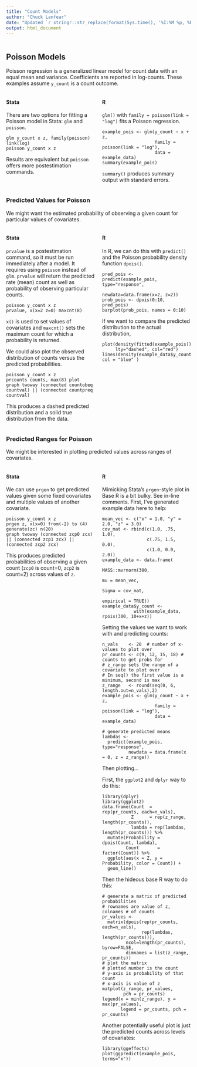 ```yaml
---
title: "Count Models"
author: "Chuck Lanfear"
date: "Updated `r stringr::str_replace(format(Sys.time(), '%I:%M %p, %B %d, %Y'), '^0','')`"
output: html_document
---
```


<style>
.column-left{
  float: left;
  width: 48%;
  text-align: left;
}
.column-right{
  float: right;
  width: 48%;
  text-align: left;
}
.column-center{
  float: right;
  width: 100%;
  text-align: left;
}
</style>

<div class="column-center">
## Poisson Models

Poisson regression is a generalized linear model for count data with an equal mean and variance. Coefficients are reported in log-counts. These examples assume `y_count` is a count outcome.
</div>

<div class="column-left">
#### Stata

There are two options for fitting a Poisson model in Stata: `glm` and `poisson`.

```
glm y_count x z, family(poisson) link(log)
poisson y_count x z
```
Results are equivalent but `poisson` offers more postestimation commands.

</div>

<div class="column-right">
#### R

`glm()` with `family = poisson(link = "log")` fits a Poisson regression.

```
example_pois <- glm(y_count ~ x + z, 
                    family = poisson(link = "log"), 
                    data = example_data)
summary(example_pois)
```
`summary()` produces summary output with standard errors.
</div>


<div class="column-center">
### Predicted Values for Poisson

We might want the estimated probability of observing a given count for particular values of covariates.
</div>

<div class="column-left">
#### Stata

`prvalue` is a postestimation command, so it must be run immediately after a model. It requires using `poisson` instead of `glm`. `prvalue` will return the predicted rate (mean) count as well as probability of observing particular counts.
```
poisson y_count x z
prvalue, x(x=2 z=0) maxcnt(8)
```
`x()` is used to set values of covariates and `maxcnt()` sets the maximum count for which a probability is returned.

We could also plot the observed distribution of counts versus the predicted probabilities.

```
poisson y_count x z
prcounts counts, max(8) plot
graph twoway (connected countobeq countval) || (connected countpreq countval)
```
This produces a dashed predicted distribution and a solid true distribution from the data.

</div>

<div class="column-right">
#### R

In R, we can do this with `predict()` and the Poisson probability density function `dpois()`.
 
```
pred_pois <- predict(example_pois, type="response",
                    newdata=data.frame(x=2, z=2))
prob_pois <- dpois(0:10, pred_pois)
barplot(prob_pois, names = 0:10)
```
If we want to compare the predicted distribution to the actual distribution, 

```
plot(density(fitted(example_pois)), 
     lty="dashed", col="red")
lines(density(example_data$y_count), col = "blue" )
```
</div>

<div class="column-center">
### Predicted Ranges for Poisson

We might be interested in plotting predicted values across ranges of covariates.
</div>

<div class="column-left">
#### Stata

We can use `prgen` to get predicted values given some fixed covariates and multiple values of another covariate.
```
poisson y_count x z
prgen z, x(x=0) from(-2) to (4) generate(zc) n(20)
graph twoway (connected zcp0 zcx) || (connected zcp1 zcx) || (connected zcp2 zcx)
```
This produces predicted probabilities of observing a given count (`zcp0` is count=0, `zcp2` is count=2) across values of `z`.

</div>

<div class="column-right">
#### R

Mimicking Stata's `prgen`-style plot in Base R is a bit bulky. See in-line comments. First, I've generated example data here to help:
```
mean_vec <- c("x" = 1.0, "y" = 2.0, "z" = 3.0)
cov_mat <- rbind(c(1.0, .75, 1.0),
                 c(.75, 1.5, 0.0),
                 c(1.0, 0.0, 2.0))
example_data <- data.frame(
                  MASS::mvrnorm(300,
                                mu = mean_vec, 
                                Sigma = cov_mat,
                                empirical = TRUE))
example_data$y_count <- 
            with(example_data, rpois(300, 10+x+z))
```

Setting the values we want to work with and predicting counts:
```
n_vals    <- 20  # number of x-values to plot over
pr_counts <- c(9, 12, 15, 18) # counts to get probs for
# z_range sets the range of a covariate to plot over
# In seq() the first value is a minimum, second is max
z_range   <- round(seq(0, 6, length.out=n_vals),2)
example_pois <- glm(y_count ~ x + z, 
                    family = poisson(link = "log"), 
                    data = example_data)

# generate predicted means
lambdas <- 
  predict(example_pois, type="response",
          newdata = data.frame(x = 0, z = z_range))
```
Then plotting...

First, the `ggplot2` and `dplyr` way to do this:
```
library(dplyr)
library(ggplot2)
data.frame(Count  = rep(pr_counts, each=n_vals),
           Z      = rep(z_range, length(pr_counts)),
           lambda = rep(lambdas, length(pr_counts))) %>%
  mutate(Probability = dpois(Count, lambda),
         Count       = factor(Count)) %>%
  ggplot(aes(x = Z, y = Probability, color = Count)) +
  geom_line()
```

Then the hideous base R way to do this:
```
# generate a matrix of predicted probabilities
# rownames are value of z, colnames # of counts
pr_values <- 
  matrix(dpois(rep(pr_counts, each=n_vals),
               rep(lambdas, length(pr_counts))),
         ncol=length(pr_counts), byrow=FALSE,
         dimnames = list(z_range, pr_counts))
# plot the matrix
# plotted number is the count
# y-axis is probability of that count
# x-axis is value of z
matplot(z_range, pr_values,
        pch = pr_counts)
legend(x = min(z_range), y = max(pr_values),
       legend = pr_counts, pch = pr_counts)
```

Another potentially useful plot is just the predicted counts across levels of covariates:
```
library(ggeffects)
plot(ggpredict(example_pois, terms="x"))
```
</div>
